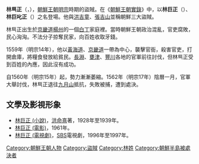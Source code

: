 '''林巪正'''（{{Kor|名=|諺= 임꺽정|漢= 林巪正|羅=im kkeog-jeong |link= |f=h}}，{{bd|1504年||1562年|1月3日|}}），[[朝鮮王朝|朝鮮王朝]][[朝鮮明宗|明宗]]時期的盜賊。在《[[朝鮮王朝實錄|朝鮮王朝實錄]]》中，以'''林巨正'''（{{lang|ko|임거정}}）、'''林巨叱正'''（{{lang|ko|임거질정}}）之名登場。他與[[洪吉童|洪吉童]]、[[張吉山|張吉山]]並稱朝鮮三大盜賊。

林巪正出生於[[京畿道|京畿道]][[楊州市|楊州]]的一個[[白丁|白丁]]家庭裡。當時朝鮮王朝政治混亂，官吏腐敗，民心洶洶。不法分子掠奪民家，向百姓收取牙錢。

1559年（明宗14年），他以[[黃海道|黃海道]]、[[京畿道|京畿道]]一帶為中心，襲擊官衙，殺害官吏，打開倉庫，將糧食發放給貧民。[[長淵郡|長淵]]、[[甕津郡_(黃海南道)|甕津]]、[[豐川郡|豐川]]各地的官軍前往討伐，但林巪正受到百姓的內應，因此沒有成功。

自1560年（明宗15年）起，勢力漸漸萎縮。1562年（明宗17年）陰曆一月，官軍大舉討伐，林巪正退往[[九月山|九月山]]抵抗，失敗被捕，遭到處決。

==文學及影視形象==
*[[林巨正_(小說)|林巨正 (小說)]]，[[洪命熹|洪命熹]]著，1928年至1939年。
*[[林巨正_(電影)|林巨正 (電影)]]，1961年。
*[[林巨正_(電視劇)|林巨正 (電視劇)]]，[[SBS_(韓國)|SBS]]電視劇，1996年至1997年。

[[Category:朝鮮王朝人物|Category:朝鮮王朝人物]]
[[Category:盜賊|Category:盜賊]]
[[Category:林姓|Category:林姓]]
[[Category:朝鮮半島被處決者|Category:朝鮮半島被處決者]]